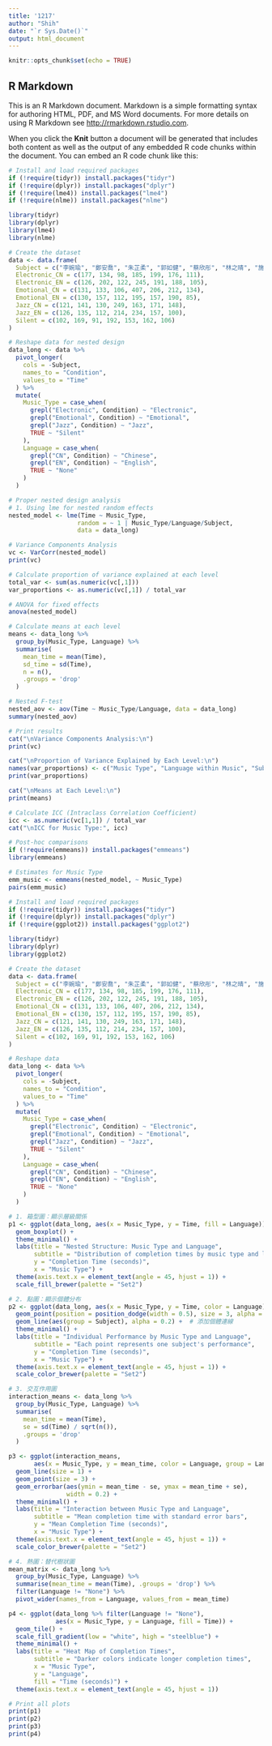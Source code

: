 ```yaml
---
title: '1217'
author: "Shih"
date: "`r Sys.Date()`"
output: html_document
---
```


```r
knitr::opts_chunk$set(echo = TRUE)
```

## R Markdown

This is an R Markdown document. Markdown is a simple formatting syntax for authoring HTML, PDF, and MS Word documents. For more details on using R Markdown see <http://rmarkdown.rstudio.com>.

When you click the **Knit** button a document will be generated that includes both content as well as the output of any embedded R code chunks within the document. You can embed an R code chunk like this:

```r
# Install and load required packages
if (!require(tidyr)) install.packages("tidyr")
if (!require(dplyr)) install.packages("dplyr")
if (!require(lme4)) install.packages("lme4")
if (!require(nlme)) install.packages("nlme")

library(tidyr)
library(dplyr)
library(lme4)
library(nlme)

# Create the dataset
data <- data.frame(
  Subject = c("李婉瑜", "鄭安喬", "朱芷柔", "郭如健", "蔡欣彤", "林之晴", "施尚丞"),
  Electronic_CN = c(177, 134, 98, 185, 199, 176, 111),
  Electronic_EN = c(126, 202, 122, 245, 191, 188, 105),
  Emotional_CN = c(131, 133, 106, 407, 206, 212, 134),
  Emotional_EN = c(130, 157, 112, 195, 157, 190, 85),
  Jazz_CN = c(121, 141, 130, 249, 163, 171, 148),
  Jazz_EN = c(126, 135, 112, 214, 234, 157, 100),
  Silent = c(102, 169, 91, 192, 153, 162, 106)
)

# Reshape data for nested design
data_long <- data %>%
  pivot_longer(
    cols = -Subject,
    names_to = "Condition",
    values_to = "Time"
  ) %>%
  mutate(
    Music_Type = case_when(
      grepl("Electronic", Condition) ~ "Electronic",
      grepl("Emotional", Condition) ~ "Emotional",
      grepl("Jazz", Condition) ~ "Jazz",
      TRUE ~ "Silent"
    ),
    Language = case_when(
      grepl("CN", Condition) ~ "Chinese",
      grepl("EN", Condition) ~ "English",
      TRUE ~ "None"
    )
  )

# Proper nested design analysis
# 1. Using lme for nested random effects
nested_model <- lme(Time ~ Music_Type,
                   random = ~ 1 | Music_Type/Language/Subject,
                   data = data_long)

# Variance Components Analysis
vc <- VarCorr(nested_model)
print(vc)

# Calculate proportion of variance explained at each level
total_var <- sum(as.numeric(vc[,1]))
var_proportions <- as.numeric(vc[,1]) / total_var

# ANOVA for fixed effects
anova(nested_model)

# Calculate means at each level
means <- data_long %>%
  group_by(Music_Type, Language) %>%
  summarise(
    mean_time = mean(Time),
    sd_time = sd(Time),
    n = n(),
    .groups = 'drop'
  )

# Nested F-test
nested_aov <- aov(Time ~ Music_Type/Language, data = data_long)
summary(nested_aov)

# Print results
cat("\nVariance Components Analysis:\n")
print(vc)

cat("\nProportion of Variance Explained by Each Level:\n")
names(var_proportions) <- c("Music Type", "Language within Music", "Subject within Language")
print(var_proportions)

cat("\nMeans at Each Level:\n")
print(means)

# Calculate ICC (Intraclass Correlation Coefficient)
icc <- as.numeric(vc[1,1]) / total_var
cat("\nICC for Music Type:", icc)

# Post-hoc comparisons
if (!require(emmeans)) install.packages("emmeans")
library(emmeans)

# Estimates for Music Type
emm_music <- emmeans(nested_model, ~ Music_Type)
pairs(emm_music)
```
```R
# Install and load required packages
if (!require(tidyr)) install.packages("tidyr")
if (!require(dplyr)) install.packages("dplyr")
if (!require(ggplot2)) install.packages("ggplot2")

library(tidyr)
library(dplyr)
library(ggplot2)

# Create the dataset
data <- data.frame(
  Subject = c("李婉瑜", "鄭安喬", "朱芷柔", "郭如健", "蔡欣彤", "林之晴", "施尚丞"),
  Electronic_CN = c(177, 134, 98, 185, 199, 176, 111),
  Electronic_EN = c(126, 202, 122, 245, 191, 188, 105),
  Emotional_CN = c(131, 133, 106, 407, 206, 212, 134),
  Emotional_EN = c(130, 157, 112, 195, 157, 190, 85),
  Jazz_CN = c(121, 141, 130, 249, 163, 171, 148),
  Jazz_EN = c(126, 135, 112, 214, 234, 157, 100),
  Silent = c(102, 169, 91, 192, 153, 162, 106)
)

# Reshape data
data_long <- data %>%
  pivot_longer(
    cols = -Subject,
    names_to = "Condition",
    values_to = "Time"
  ) %>%
  mutate(
    Music_Type = case_when(
      grepl("Electronic", Condition) ~ "Electronic",
      grepl("Emotional", Condition) ~ "Emotional",
      grepl("Jazz", Condition) ~ "Jazz",
      TRUE ~ "Silent"
    ),
    Language = case_when(
      grepl("CN", Condition) ~ "Chinese",
      grepl("EN", Condition) ~ "English",
      TRUE ~ "None"
    )
  )

# 1. 箱型圖：顯示層級關係
p1 <- ggplot(data_long, aes(x = Music_Type, y = Time, fill = Language)) +
  geom_boxplot() +
  theme_minimal() +
  labs(title = "Nested Structure: Music Type and Language",
       subtitle = "Distribution of completion times by music type and language",
       y = "Completion Time (seconds)",
       x = "Music Type") +
  theme(axis.text.x = element_text(angle = 45, hjust = 1)) +
  scale_fill_brewer(palette = "Set2")

# 2. 點圖：顯示個體分布
p2 <- ggplot(data_long, aes(x = Music_Type, y = Time, color = Language)) +
  geom_point(position = position_dodge(width = 0.5), size = 3, alpha = 0.7) +
  geom_line(aes(group = Subject), alpha = 0.2) +  # 添加個體連線
  theme_minimal() +
  labs(title = "Individual Performance by Music Type and Language",
       subtitle = "Each point represents one subject's performance",
       y = "Completion Time (seconds)",
       x = "Music Type") +
  theme(axis.text.x = element_text(angle = 45, hjust = 1)) +
  scale_color_brewer(palette = "Set2")

# 3. 交互作用圖
interaction_means <- data_long %>%
  group_by(Music_Type, Language) %>%
  summarise(
    mean_time = mean(Time),
    se = sd(Time) / sqrt(n()),
    .groups = 'drop'
  )

p3 <- ggplot(interaction_means, 
       aes(x = Music_Type, y = mean_time, color = Language, group = Language)) +
  geom_line(size = 1) +
  geom_point(size = 3) +
  geom_errorbar(aes(ymin = mean_time - se, ymax = mean_time + se), 
                width = 0.2) +
  theme_minimal() +
  labs(title = "Interaction between Music Type and Language",
       subtitle = "Mean completion time with standard error bars",
       y = "Mean Completion Time (seconds)",
       x = "Music Type") +
  theme(axis.text.x = element_text(angle = 45, hjust = 1)) +
  scale_color_brewer(palette = "Set2")

# 4. 熱圖：替代樹狀圖
mean_matrix <- data_long %>%
  group_by(Music_Type, Language) %>%
  summarise(mean_time = mean(Time), .groups = 'drop') %>%
  filter(Language != "None") %>%
  pivot_wider(names_from = Language, values_from = mean_time)

p4 <- ggplot(data_long %>% filter(Language != "None"), 
             aes(x = Music_Type, y = Language, fill = Time)) +
  geom_tile() +
  scale_fill_gradient(low = "white", high = "steelblue") +
  theme_minimal() +
  labs(title = "Heat Map of Completion Times",
       subtitle = "Darker colors indicate longer completion times",
       x = "Music Type",
       y = "Language",
       fill = "Time (seconds)") +
  theme(axis.text.x = element_text(angle = 45, hjust = 1))

# Print all plots
print(p1)
print(p2)
print(p3)
print(p4)
```
